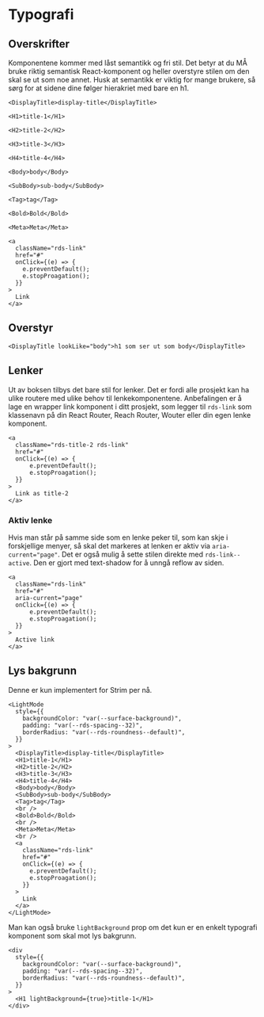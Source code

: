 # Typografi

## Overskrifter

Komponentene kommer med låst semantikk og fri stil.
Det betyr at du MÅ bruke riktig semantisk React-komponent og heller overstyre stilen om den skal se ut som noe annet.
Husk at semantikk er viktig for mange brukere, så sørg for at sidene dine følger hierakriet med bare en h1.

```tsx live=true
<DisplayTitle>display-title</DisplayTitle>
```

```tsx live=true
<H1>title-1</H1>
```

```tsx live=true
<H2>title-2</H2>
```

```tsx live=true
<H3>title-3</H3>
```

```tsx live=true
<H4>title-4</H4>
```

```tsx live=true
<Body>body</Body>
```

```tsx live=true
<SubBody>sub-body</SubBody>
```

```tsx live=true
<Tag>tag</Tag>
```

```tsx live=true
<Bold>Bold</Bold>
```

```tsx live=true
<Meta>Meta</Meta>
```

```tsx live=true
<a
  className="rds-link"
  href="#"
  onClick={(e) => {
    e.preventDefault();
    e.stopProagation();
  }}
>
  Link
</a>
```

## Overstyr

```tsx render=true
<DisplayTitle lookLike="body">h1 som ser ut som body</DisplayTitle>
```

## Lenker

Ut av boksen tilbys det bare stil for lenker.
Det er fordi alle prosjekt kan ha ulike routere med ulike behov til lenkekomponentene.
Anbefalingen er å lage en wrapper link komponent i ditt prosjekt, som legger til `rds-link`
som klassenavn på din React Router, Reach Router, Wouter eller din egen lenke komponent.

```tsx live=true
<a
  className="rds-title-2 rds-link"
  href="#"
  onClick={(e) => {
      e.preventDefault();
      e.stopProagation();
  }}
>
  Link as title-2
</a>
```

### Aktiv lenke

Hvis man står på samme side som en lenke peker til, som kan skje i forskjellige menyer, 
så skal det markeres at lenken er aktiv via `aria-current="page"`.
Det er også mulig å sette stilen direkte med `rds-link--active`. Den er gjort med text-shadow 
for å unngå reflow av siden.

```tsx live=true
<a
  className="rds-link"
  href="#"
  aria-current="page"
  onClick={(e) => {
      e.preventDefault();
      e.stopProagation();
  }}
>
  Active link
</a>
```

## Lys bakgrunn

Denne er kun implementert for Strim per nå.

```tsx render=true
<LightMode
  style={{
    backgroundColor: "var(--surface-background)",
    padding: "var(--rds-spacing--32)",
    borderRadius: "var(--rds-roundness--default)",
  }}
>
  <DisplayTitle>display-title</DisplayTitle>
  <H1>title-1</H1>
  <H2>title-2</H2>
  <H3>title-3</H3>
  <H4>title-4</H4>
  <Body>body</Body>
  <SubBody>sub-body</SubBody>
  <Tag>tag</Tag>
  <br />
  <Bold>Bold</Bold>
  <br />
  <Meta>Meta</Meta>
  <br />
  <a
    className="rds-link"
    href="#"
    onClick={(e) => {
      e.preventDefault();
      e.stopProagation();
    }}
  >
    Link
  </a>
</LightMode>
```

Man kan også bruke `lightBackground` prop om det kun er en enkelt typografi komponent som skal mot lys bakgrunn.

```tsx render=true
<div
  style={{
    backgroundColor: "var(--surface-background)",
    padding: "var(--rds-spacing--32)",
    borderRadius: "var(--rds-roundness--default)",
  }}
>
  <H1 lightBackground={true}>title-1</H1>
</div>
```

